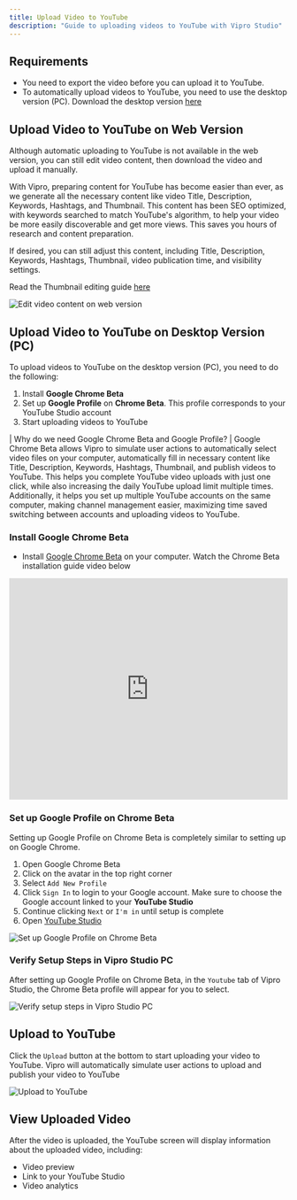 ```yaml
---
title: Upload Video to YouTube
description: "Guide to uploading videos to YouTube with Vipro Studio"
---
```


## Requirements

- You need to export the video before you can upload it to YouTube.
- To automatically upload videos to YouTube, you need to use the desktop version (PC). Download the desktop version [here](https://vipro.studio/dashboard)

## Upload Video to YouTube on Web Version

Although automatic uploading to YouTube is not available in the web version, you can still edit video content, then download the video and upload it manually.

With Vipro, preparing content for YouTube has become easier than ever, as we generate all the necessary content like video Title, Description, Keywords, Hashtags, and Thumbnail. This content has been SEO optimized, with keywords searched to match YouTube's algorithm, to help your video be more easily discoverable and get more views. This saves you hours of research and content preparation.

If desired, you can still adjust this content, including Title, Description, Keywords, Hashtags, Thumbnail, video publication time, and visibility settings.

Read the Thumbnail editing guide [here](/usage/edit-video/thumbnail-editor)

<img
  src='/en/images/usage/publish-video/youtube-edit-metadata.jpg'
  alt='Edit video content on web version'
  className='rounded-lg'
/>

## Upload Video to YouTube on Desktop Version (PC)

To upload videos to YouTube on the desktop version (PC), you need to do the following:

1. Install **Google Chrome Beta**
2. Set up **Google Profile** on **Chrome Beta**. This profile corresponds to your YouTube Studio account
3. Start uploading videos to YouTube

| Why do we need Google Chrome Beta and Google Profile?
| Google Chrome Beta allows Vipro to simulate user actions to automatically select video files on your computer, automatically fill in necessary content like Title, Description, Keywords, Hashtags, Thumbnail, and publish videos to YouTube. This helps you complete YouTube video uploads with just one click, while also increasing the daily YouTube upload limit multiple times. Additionally, it helps you set up multiple YouTube accounts on the same computer, making channel management easier, maximizing time saved switching between accounts and uploading videos to YouTube.

### Install Google Chrome Beta

- Install [Google Chrome Beta](https://www.google.com/chrome/beta) on your computer. Watch the Chrome Beta installation guide video below

<iframe
  src='https://www.youtube.com/embed/Dkfen8hXF9c'
  width='100%'
  height='400'
  frameBorder='0'
  allowFullScreen
></iframe>

### Set up Google Profile on Chrome Beta

Setting up Google Profile on Chrome Beta is completely similar to setting up on Google Chrome.

1. Open Google Chrome Beta
2. Click on the avatar in the top right corner
3. Select `Add New Profile`
4. Click `Sign In` to login to your Google account. Make sure to choose the Google account linked to your **YouTube Studio**
5. Continue clicking `Next` or `I'm in` until setup is complete
6. Open [YouTube Studio](https://studio.youtube.com)

<img
  src='/en/images/usage/publish-video/youtube-profile.jpg'
  alt='Set up Google Profile on Chrome Beta'
  className='rounded-lg'
/>

### Verify Setup Steps in Vipro Studio PC

After setting up Google Profile on Chrome Beta, in the `Youtube` tab of Vipro Studio, the Chrome Beta profile will appear for you to select.

<img
  src='/en/images/usage/publish-video/youtube-profile-selected.jpg'
  alt='Verify setup steps in Vipro Studio PC'
  className='rounded-lg'
/>

## Upload to YouTube

Click the `Upload` button at the bottom to start uploading your video to YouTube. Vipro will automatically simulate user actions to upload and publish your video to YouTube

<img
  src='/en/images/usage/publish-video/upload-video.jpg'
  alt='Upload to YouTube'
  className='rounded-lg'
/>

## View Uploaded Video

After the video is uploaded, the YouTube screen will display information about the uploaded video, including:

- Video preview
- Link to your YouTube Studio
- Video analytics
